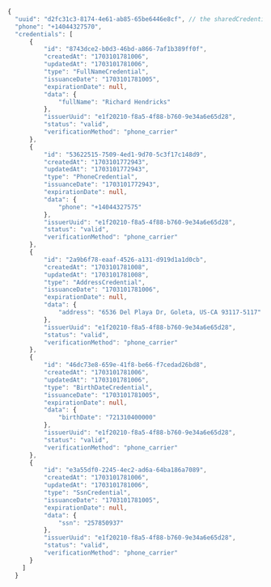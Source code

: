 ```typescript title="Example Response Body"
{
  "uuid": "d2fc31c3-8174-4e61-ab85-65be6446e8cf", // the sharedCredentialsUuid
  "phone": "+14044327570",
  "credentials": [
      {
          "id": "8743dce2-b0d3-46bd-a866-7af1b389ff0f",
          "createdAt": "1703101781006",
          "updatedAt": "1703101781006",
          "type": "FullNameCredential",
          "issuanceDate": "1703101781005",
          "expirationDate": null,
          "data": {
              "fullName": "Richard Hendricks"
          },
          "issuerUuid": "e1f20210-f8a5-4f88-b760-9e34a6e65d28",
          "status": "valid",
          "verificationMethod": "phone_carrier"
      },
      {
          "id": "53622515-7509-4ed1-9d70-5c3f17c148d9",
          "createdAt": "1703101772943",
          "updatedAt": "1703101772943",
          "type": "PhoneCredential",
          "issuanceDate": "1703101772943",
          "expirationDate": null,
          "data": {
              "phone": "+14044327575"
          },
          "issuerUuid": "e1f20210-f8a5-4f88-b760-9e34a6e65d28",
          "status": "valid",
          "verificationMethod": "phone_carrier"
      },
      {
          "id": "2a9b6f78-eaaf-4526-a131-d919d1a1d0cb",
          "createdAt": "1703101781008",
          "updatedAt": "1703101781008",
          "type": "AddressCredential",
          "issuanceDate": "1703101781006",
          "expirationDate": null,
          "data": {
              "address": "6536 Del Playa Dr, Goleta, US-CA 93117-5117"
          },
          "issuerUuid": "e1f20210-f8a5-4f88-b760-9e34a6e65d28",
          "status": "valid",
          "verificationMethod": "phone_carrier"
      },
      {
          "id": "46dc73e8-659e-41f8-be66-f7cedad26bd8",
          "createdAt": "1703101781006",
          "updatedAt": "1703101781006",
          "type": "BirthDateCredential",
          "issuanceDate": "1703101781005",
          "expirationDate": null,
          "data": {
              "birthDate": "721310400000"
          },
          "issuerUuid": "e1f20210-f8a5-4f88-b760-9e34a6e65d28",
          "status": "valid",
          "verificationMethod": "phone_carrier"
      },
      {
          "id": "e3a55df0-2245-4ec2-ad6a-64ba186a7089",
          "createdAt": "1703101781006",
          "updatedAt": "1703101781006",
          "type": "SsnCredential",
          "issuanceDate": "1703101781005",
          "expirationDate": null,
          "data": {
              "ssn": "257850937"
          },
          "issuerUuid": "e1f20210-f8a5-4f88-b760-9e34a6e65d28",
          "status": "valid",
          "verificationMethod": "phone_carrier"
      }
    ]
  }
  ```